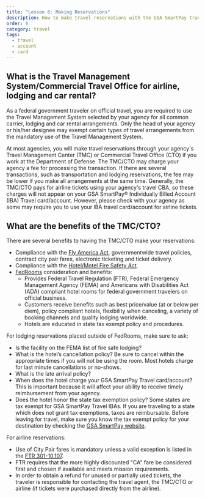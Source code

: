 ```yaml
---
title: "Lesson 6: Making Reservations"
description: How to make travel reservations with the GSA SmartPay travel account.
order: 6
category: travel
tags:
  - travel
  - account
  - card
---
```

## What is the Travel Management System/Commercial Travel Office for airline, lodging and car rental?
As a federal government traveler on official travel, you are required to use the Travel Management System selected by your agency for all common carrier, lodging and car rental arrangements. Only the head of your agency or his/her designee may exempt certain types of travel arrangements from the mandatory use of the Travel Management System. 

At most agencies, you will make travel reservations through your agency's Travel Management Center (TMC) or Commercial Travel Office (CTO) if you work at the Department of Defense. The TMC/CTO may charge your agency a fee for processing the transaction. If there are several transactions, such as transportation and lodging reservations, the fee may be lower if you make all arrangements at the same time. Generally, the TMC/CTO pays for airline tickets using your agency's travel CBA, so these charges will not appear on your GSA SmartPay® Individually Billed Account (IBA) Travel card/account. However, please check with your agency as some may require you to use your IBA travel card/account for airline tickets.

## What are the benefits of the TMC/CTO?
There are several benefits to having the TMC/CTO make your reservations:
- Compliance with the [Fly America Act](https://www.gsa.gov/policy-regulations/policy/travel-management-policy/fly-america-act), governmentwide travel policies, contract city pair fares, electronic ticketing and ticket delivery.
- Compliance with the [Hotel/Motel Fire Safety Act](https://www.congress.gov/bill/101st-congress/house-bill/94).
- [FedRooms](https://www.fedrooms.com/) consideration and benefits:
  - Provides Federal Travel Regulation (FTR), Federal Emergency Management Agency (FEMA) and Americans with Disabilities Act (ADA) compliant hotel rooms for federal government travelers on official business.
  - Customers receive benefits such as best price/value (at or below per diem), policy compliant hotels, flexibility when canceling, a variety of booking channels and quality lodging worldwide.
  - Hotels are educated in state tax exempt policy and procedures.

For lodging reservations placed outside of FedRooms, make sure to ask:
- Is the facility on the FEMA list of fire safe lodging?
- What is the hotel’s cancellation policy? Be sure to cancel within the appropriate times if you will not be using the room. Most hotels charge for last minute cancellations or no-shows.
- What is the late arrival policy?
- When does the hotel charge your GSA SmartPay Travel card/account? This is important because it will affect your ability to receive timely reimbursement from your agency.
- Does the hotel honor the state tax exemption policy? Some states are tax exempt for GSA SmartPay Travel IBAs. If you are traveling to a state which does not grant tax exemptions, taxes are reimbursable. Before leaving for travel, make sure you know the tax exempt policy for your destination by checking the [GSA SmartPay website](https://smartpay.gsa.gov/).

For airline reservations:
- Use of City Pair fares is mandatory unless a valid exception is listed in the [FTR 301-10.107](https://www.ecfr.gov/current/title-41/subtitle-F/chapter-301/subchapter-B/part-301-10). 
- FTR requires that the more highly discounted "CA" fare be considered first and chosen if available and meets mission requirements. 
- In order to obtain a refund for unused or partially used tickets, the traveler is responsible for contacting the travel agent, the TMC/CTO or airline (if tickets were purchased directly from the airline).
